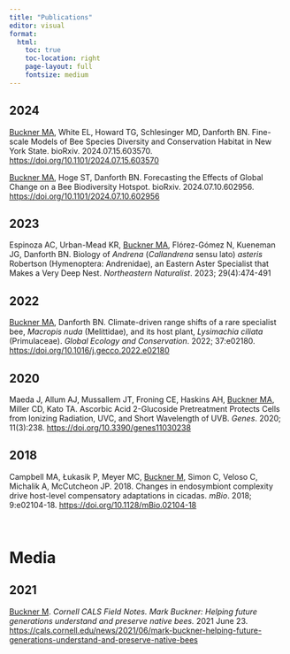 ```yaml
---
title: "Publications"
editor: visual
format: 
  html:
    toc: true
    toc-location: right
    page-layout: full
    fontsize: medium
---
```


## **2024**

[Buckner MA]{style="text-decoration: underline;"}, White EL, Howard TG, Schlesinger MD, Danforth BN. Fine-scale Models of Bee Species Diversity and Conservation Habitat in New York State. bioRxiv. 2024.07.15.603570.
<https://doi.org/10.1101/2024.07.15.603570>

[Buckner MA]{style="text-decoration: underline;"}, Hoge ST, Danforth BN. Forecasting the Effects of Global Change on a Bee Biodiversity Hotspot. bioRxiv. 2024.07.10.602956. <https://doi.org/10.1101/2024.07.10.602956>

## **2023**

Espinoza AC, Urban-Mead KR, [Buckner MA]{style="text-decoration: underline;"}, Flórez-Gómez N, Kueneman JG, Danforth BN. Biology of *Andrena* (*Callandrena* sensu lato) *asteris* Robertson (Hymenoptera: Andrenidae), an Eastern Aster Specialist that Makes a Very Deep Nest. *Northeastern Naturalist*. 2023; 29(4):474-491

## **2022**

[Buckner MA]{style="text-decoration: underline;"}, Danforth BN. Climate-driven range shifts of a rare specialist bee, *Macropis nuda* (Melittidae), and its host plant, *Lysimachia ciliata* (Primulaceae). *Global Ecology and Conservation*. 2022; 37:e02180. <https://doi.org/10.1016/j.gecco.2022.e02180>

## **2020**

Maeda J, Allum AJ, Mussallem JT, Froning CE, Haskins AH, [Buckner MA]{style="text-decoration: underline;"}, Miller CD, Kato TA. Ascorbic Acid 2-Glucoside Pretreatment Protects Cells from Ionizing Radiation, UVC, and Short Wavelength of UVB. *Genes*. 2020; 11(3):238. <https://doi.org/10.3390/genes11030238>

## **2018**

Campbell MA, Łukasik P, Meyer MC, [Buckner M]{style="text-decoration: underline;"}, Simon C, Veloso C, Michalik A, McCutcheon JP. 2018. Changes in endosymbiont complexity drive host-level compensatory adaptations in cicadas. *mBio*. 2018; 9:e02104-18. <https://doi.org/10.1128/mBio.02104-18>

\

# Media

## 2021

[Buckner M]{style="text-decoration: underline;"}. *Cornell CALS Field Notes. Mark Buckner: Helping future generations understand and preserve native bees.* 2021 June 23. <https://cals.cornell.edu/news/2021/06/mark-buckner-helping-future-generations-understand-and-preserve-native-bees>
